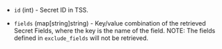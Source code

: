 <!-- Code generated from the comments of the DatasourceOutput struct in datasource/tss/data.go; DO NOT EDIT MANUALLY -->

- `id` (int) - Secret ID in TSS.

- `fields` (map[string]string) - Key/value combination of the retrieved Secret Fields, where the key is the name of the field.
  NOTE: The fields defined in `exclude_fields` will not be retrieved.

<!-- End of code generated from the comments of the DatasourceOutput struct in datasource/tss/data.go; -->
